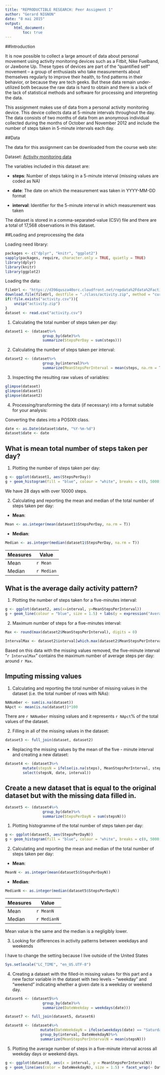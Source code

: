 ```yaml
---
title: "REPRODUCTIBLE RESEARCH: Peer Assigment 1"
author: "Gerard NIGNON"
date: "8 mai 2015"
output: 
    html_document:
        toc: true
---
```



##Introduction

It is now possible to collect a large amount of data about personal movement using activity monitoring devices such as a Fitbit, Nike Fuelband, or Jawbone Up. These types of devices are part of the “quantified self” movement – a group of enthusiasts who take measurements about themselves regularly to improve their health, to find patterns in their behavior, or because they are tech geeks. But these data remain under-utilized both because the raw data is hard to obtain and there is a lack of the lack of statistical methods and software for processing and interpreting the data.

This assignment makes use of data from a personal activity monitoring device. This device collects data at 5-minute intervals throughout the day. The data consists of two months of data from an anonymous individual collected during the months of October and November 2012 and include the number of steps taken in 5-minute intervals each day.

##Data

The data for this assignment can be downloaded from the course web site:

Dataset: [Activity monitoring data](https://d396qusza40orc.cloudfront.net/repdata%2Fdata%2Factivity.zip) 

The variables included in this dataset are:

* __steps__: Number of steps taking in a 5-minute interval (missing values are coded as NA)

* __date__: The date on which the measurement was taken in YYYY-MM-DD format

* __interval__: Identifier for the 5-minute interval in which measurement was taken

The dataset is stored in a comma-separated-value (CSV) file and there are a total of 17,568 observations in this dataset.

##Loading and preprocessing the data

Loading need library:
```r
packages <- c("dplyr", "knitr", "ggplot2")
sapply(packages, require, character.only = TRUE, quietly = TRUE)
library(dplyr)
library(knitr)
library(ggplot2)
```


Loading the data:

```r
fileUrl <- "https://d396qusza40orc.cloudfront.net/repdata%2Fdata%2Factivity.zip"
download.file(fileUrl, destfile = "./class/activity.zip", method = "curl")
if(!file.exists("activity.csv")){
    unzip("activity.zip")
}
dataset <- read.csv("activity.csv")
```

1. Calculating the total number of steps taken per day:

```r
dataset1 <- (dataset%>%
                 group_by(date)%>%
                 summarize(StepsPerDay = sum(steps)))
```

2. Calculating the number of steps taken per interval:

```r
dataset2 <- (dataset%>%
                 group_by(interval)%>%
                 summarize(MeanStepsPerInterval = mean(steps, na.rm = TRUE)))
```

3. Inspecting the resulting raw values of variables:

```r
glimpse(dataset)
glimpse(dataset1)
glimpse(dataset2)
```

4. Processing/transforming the data (if necessary) into a format suitable for your analysis:

Converting the dates into a POSIXlt class.

```r
date <- as.Date(dataset$date, "%Y-%m-%d")
dataset$date <- date
```

## What is mean total number of steps taken per day?

1. Plotting the number of steps taken per day:

```r
g <- ggplot(dataset1, aes(StepsPerDay)) 
g + geom_histogram(fill = "blue", colour = "white", breaks = c(0, 5000, 10000, 15000, 20000, 25000)) + labs(y = expression("frequency")) + labs(x = expression("number of steps per day")) + labs(title = expression("Number of steps per day"))
```

We have 28 days with over 10000 steps.

2. Calculating and reporting the mean and median of the total number of steps taken per day:
* __Mean__:
```r
Mean <- as.integer(mean(dataset1$StepsPerDay, na.rm = T))
```

* __Median__:
```r
Median <- as.integer(median(dataset1$StepsPerDay, na.rm = T))
```

Measures      | Value
------------- | ---------------------
Mean          | `r Mean`
Median        | `r Median`

## What is the average daily activity pattern?


1. Plotting the number of steps taken for a five-minutes interval:

```r
g <- ggplot(dataset2, aes(x=interval, y=MeanStepsPerInterval))
g + geom_line(colour = "blue", size = 1.5) + labs(y = expression("Average number of steps")) + labs(x = expression("Interval")) + labs(title = expression("Average daily activity pattern"))
```

2. Maximum number of steps for a five-minutes interval:

```r
Max <- round(max(dataset2$MeanStepsPerInterval), digits = 0)
```

```r
IntervalMax <- dataset2$interval[which.max(dataset2$MeanStepsPerInterval)]
```

Based on this data with the missing values removed, the five-minute interval "`r IntervalMax`" contains the maximum number of average steps per day: around `r Max`.

## Imputing missing values

1. Calculating and reporting the total number of missing values in the dataset (i.e. the total number of rows with NAs):

```r
NANumber <- sum(is.na(dataset))
NApct <- mean(is.na(dataset))*100
```
There are `r NANumber` missing values and it represents `r NApct`% of the total values of the dataset.

2. Filling in all of the missing values in the dataset:
 

```r
dataset3 <- full_join(dataset, dataset2)
```

* Replacing the missing values by the mean of the five - minute interval and creating a new dataset:

```r
dataset4 <- (dataset3%>%
        mutate(stepsN = ifelse(is.na(steps), MeanStepsPerInterval, steps))%>%
        select(stepsN, date, interval))
```

## Create a new dataset that is equal to the original dataset but with the missing data filled in.

```r
dataset5 <- (dataset4%>%
                 group_by(date)%>%
                 summarize(StepsPerDayN = sum(stepsN)))
```

1. Plotting histogramme of the total number of steps taken per day:

```r
g <- ggplot(dataset5, aes(StepsPerDayN)) 
g + geom_histogram(fill = "blue", colour = "white", breaks = c(0, 5000, 10000, 15000, 20000, 25000)) + labs(y = expression("frequency")) + labs(x = expression("number of steps per day")) + labs(title = expression("Number of steps per day"))
```

2. Calculating and reporting the mean and median of the total number of steps taken per day:
* __Mean__:
```r
MeanN <- as.integer(mean(dataset5$StepsPerDayN))
```

* __Median__:
```r
MedianN <- as.integer(median(dataset5$StepsPerDayN))
```

Measures      | Value
------------- | ---------------------
Mean          | `r MeanN`
Median        | `r MedianN`

Mean value is the same and the median is a negligibly lower.

3. Looking for differences in activity patterns between weekdays and weekends

I have to change the setting because I live outside of the United States

```r
Sys.setlocale("LC_TIME", "en_US.UTF-8")
```

4. Creating a dataset with the filled-in missing values for this part and a new factor variable in the dataset with two levels – “weekday” and “weekend” indicating whether a given date is a weekday or weekend day.

```r
dataset6 <- (dataset5%>%
                 group_by(date)%>%
                 summarize(DateWeekday = weekdays(date))) 
```

```r
dataset7 <- full_join(dataset5, dataset6)
```

```r
dataset8 <- (dataset4%>%
                mutate(DateWeekdayN = ifelse(weekdays(date) == "Saturday" | weekdays(date) == "Sunday", "weekend", "weekday"))%>%
                group_by(interval, DateWeekdayN)%>%
                summarize(MeanStepsPerIntervalN = mean(stepsN)))
```

5. Plotting the average number of steps in a five-minute interval across all weekday days or weekend days.

```r
g <- ggplot(dataset8, aes(x = interval, y = MeanStepsPerIntervalN)) 
g + geom_line(aes(color = DateWeekdayN), size = 1.5) + facet_wrap(~ DateWeekdayN, nrow=2) + labs(y = expression("Average number of steps")) + labs(x = expression("Interval")) + labs(title = expression("Average daily activity pattern")) + scale_color_discrete(name = "Day")
```
